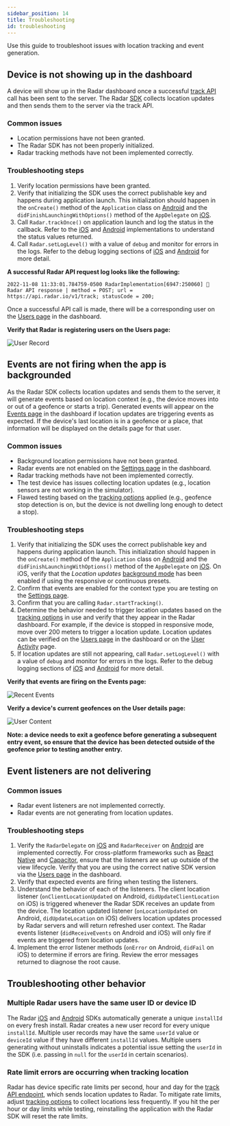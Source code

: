 ```yaml
---
sidebar_position: 14
title: Troubleshooting
id: troubleshooting
---
```


Use this guide to troubleshoot issues with location tracking and event generation.

## Device is not showing up in the dashboard

A device will show up in the Radar dashboard once a successful [track API](/api#track) call has been sent to the server. The Radar [SDK](/sdk) collects location updates and then sends them to the server via the track API.

### Common issues
* Location permissions have not been granted.
* The Radar SDK has not been properly initialized.
* Radar tracking methods have not been implemented correctly.

### Troubleshooting steps
1. Verify location permissions have been granted.
2. Verify that initializing the SDK uses the correct publishable key and happens during application launch. This initialization should happen in the `onCreate()` method of the `Application` class on [Android](/sdk/android#initialize-sdk) and the `didFinishLaunchingWithOptions()` method of the `AppDelegate` on [iOS](/sdk/ios#initialize-sdk).
3. Call `Radar.trackOnce()` on application launch and log the status in the callback. Refer to the [iOS](/sdk/ios#foreground-tracking) and [Android](/sdk/android#foreground-tracking) implementations to understand the status values returned.
4. Call `Radar.setLogLevel()` with a value of `debug` and monitor for errors in the logs. Refer to the debug logging sections of [iOS](/sdk/ios#debug-logging) and [Android](/sdk/android#debug-logging) for more detail.

**A successful Radar API request log looks like the following:**

```
2022-11-08 11:33:01.784759-0500 RadarImplementation[6947:250060] 📍 Radar API response | method = POST; url = https://api.radar.io/v1/track; statusCode = 200;
```

Once a successful API call is made, there will be a corresponding user on the [Users page](https://radar.com/dashboard/users) in the dashboard.

**Verify that Radar is registering users on the Users page:**

![User Record](/img/troubleshooting/user_record.png)

## Events are not firing when the app is backgrounded

As the Radar SDK collects location updates and sends them to the server, it will generate events based on location context (e.g., the device moves into or out of a geofence or starts a trip). Generated events will appear on the [Events page](https://radar.com/dashboard/events) in the dashboard if location updates are triggering events as expected. If the device's last location is in a geofence or a place, that information will be displayed on the details page for that user.

### Common issues
* Background location permissions have not been granted.
* Radar events are not enabled on the [Settings page](https://radar.com/dashboard/settings) in the dashboard.
* Radar tracking methods have not been implemented correctly.
* The test device has issues collecting location updates (e.g., location sensors are not working in the simulator).
* Flawed testing based on the [tracking options](/sdk/tracking) applied (e.g., geofence stop detection is on, but the device is not dwelling long enough to detect a stop).

### Troubleshooting steps
1. Verify that initializing the SDK uses the correct publishable key and happens during application launch. This initialization should happen in the `onCreate()` method of the `Application` class on [Android](/sdk/android#initialize-sdk) and the `didFinishLaunchingWithOptions()` method of the `AppDelegate` on [iOS](/sdk/ios#initialize-sdk). On iOS, verify that the *Location updates* [background mode](/sdk/ios#background-modes) has been enabled if using the responsive or continuous presets.
2. Confirm that events are enabled for the context type you are testing on the [Settings page](https://radar.com/dashboard/settings).
3. Confirm that you are calling `Radar.startTracking()`.
4. Determine the behavior needed to trigger location updates based on the [tracking options](/sdk/tracking) in use and verify that they appear in the Radar dashboard. For example, if the device is stopped in responsive mode, move over 200 meters to trigger a location update. Location updates can be verified on the [Users page](https://radar.com/dashboard/users) in the dashboard or on the [User Activity](/dashboard#user-activity) page.
5. If location updates are still not appearing, call `Radar.setLogLevel()` with a value of `debug` and monitor for errors in the logs. Refer to the debug logging sections of [iOS](/sdk/ios#debug-logging) and [Android](/sdk/android#debug-logging) for more detail.

**Verify that events are firing on the Events page:**

![Recent Events](/img/troubleshooting/recent_events.png)

**Verify a device's current geofences on the User details page:**

![User Content](/img/troubleshooting/user_context.png)

**Note: a device needs to exit a geofence before generating a subsequent entry event, so ensure that the device has been detected outside of the geofence prior to testing another entry.**

## Event listeners are not delivering

### Common issues
* Radar event listeners are not implemented correctly.
* Radar events are not generating from location updates.

### Troubleshooting steps
1. Verify the `RadarDelegate` on [iOS](/sdk/ios#listening-for-events-with-a-delegate) and `RadarReceiver` on [Android](/sdk/android#listening-for-events-with-a-receiver) are implemented correctly. For cross-platform frameworks such as [React Native](/sdk/react-native#background-tracking) and [Capacitor](/sdk/capacitor#background-tracking), ensure that the listeners are set up outside of the view lifecycle. Verify that you are using the correct native SDK version via the [Users page](https://radar.com/dashboard/users) in the dashboard.
2. Verify that expected events are firing when testing the listeners.
2. Understand the behavior of each of the listeners. The client location listener (`onClientLocationUpdated` on Android, `didUpdateClientLocation` on iOS) is triggered whenever the Radar SDK receives an update from the device. The location updated listener (`onLocationUpdated` on Android, `didUpdateLocation` on iOS) delivers location updates processed by Radar servers and will return refreshed user context. The Radar events listener (`didReceiveEvents` on Android and iOS) will only fire if events are triggered from location updates.
3. Implement the error listener methods (`onError` on Android, `didFail` on iOS) to determine if errors are firing. Review the error messages returned to diagnose the root cause.

## Troubleshooting other behavior

### Multiple Radar users have the same user ID or device ID

The Radar [iOS](/sdk/ios) and [Android](/sdk/android) SDKs automatically generate a unique `installId` on every fresh install. Radar creates a new user record for every unique `installId`. Multiple user records may have the same `userId` value or `deviceId` value if they have different `installId` values. Multiple users generating without uninstalls indicates a potential issue setting the `userId` in the SDK (i.e. passing in `null` for the `userId` in certain scenarios).

### Rate limit errors are occurring when tracking location

Radar has device specific rate limits per second, hour and day for the [track API endpoint](/api#track), which sends location updates to Radar. To mitigate rate limits, adjust [tracking options](/sdk/tracking) to collect locations less frequently. If you hit the per hour or day limits while testing, reinstalling the application with the Radar SDK will reset the rate limits.
